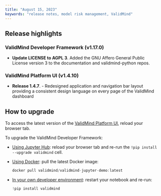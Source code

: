 ```yaml
---
title: "August 15, 2023"
keywords: "release notes, model risk management, ValidMind"
---
```


## Release highlights


### ValidMind Developer Framework (v1.17.0)

- **Update LICENSE to AGPL 3**. Added the GNU Affero General Public License version 3 to the documentation and validmind-python repos.

### ValidMind Platform UI (v1.4.10)

<!---Release 1.4.7 by @cachafla in [#444](https://github.com/validmind/frontend/pull/444)--->
- **Release 1.4.7**. - Redesigned application and navigation bar layout providing a consistent design language on every page of the ValidMind dashboard



## How to upgrade

To access the latest version of the [ValidMind Platform UI](http://app.prod.validmind.ai/), reload your browser tab.

To upgrade the ValidMind Developer Framework:

- [Using Jupyter Hub](try-developer-framework-with-jupyterhub.qmd): reload your browser tab and re-run the `!pip install --upgrade validmind` cell.

- [Using Docker](try-developer-framework-with-docker.qmd): pull the latest Docker image:
    
    ```jsx
    docker pull validmind/validmind-jupyter-demo:latest
    
    ```
    
- [In your own developer environment](install-and-initialize-developer-framework.qmd): restart your notebook and re-run:
    
    ```python
    !pip install validmind
    ```